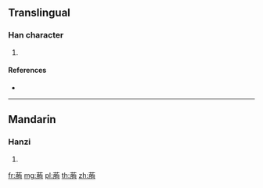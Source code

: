 {{character info/new}}
==Translingual==

===Han character===
{{Han char|rn=140|rad=艸|as=09|sn=15|four=44227|canj=TBPR}}

# {{defn|Han|sort=艸09}}

====References====
* {{Han ref|kx=1044.090|dkj=31393|dj=1505.050|hdz=53253.050|uh=844B|ud=33867|bh=DFC9|bd=57289}}

----

==Mandarin==

===Hanzi===
{{cmn-hanzi|pin=[[qú]] ([[qu2]])|wg=ch'ü<sup>2</sup>}}

# {{defn|lang=cmn|sort=艸09}}

[[fr:葋]]
[[mg:葋]]
[[pl:葋]]
[[th:葋]]
[[zh:葋]]